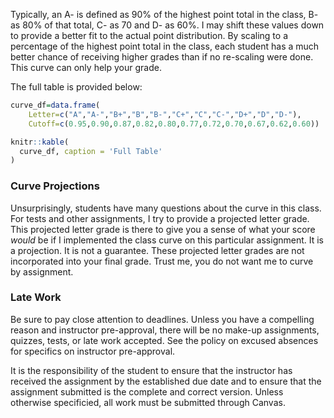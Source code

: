 
Typically, an A- is defined as 90% of the highest point total in the class, B- as 80% of that total, C- as 70 and D- as 60%. I may shift these values down to provide a better fit to the actual point distribution. By scaling to a percentage of the highest point total in the class, each student has a much better chance of receiving higher grades than if no re-scaling were done. This curve can only help your grade. 

The full table is provided below:
```r

curve_df=data.frame(
	Letter=c("A","A-","B+","B","B-","C+","C","C-","D+","D","D-"),
	Cutoff=c(0.95,0.90,0.87,0.82,0.80,0.77,0.72,0.70,0.67,0.62,0.60))

knitr::kable(
  curve_df, caption = 'Full Table'
)
```

### Curve Projections

Unsurprisingly, students have many questions about the curve in this class. For tests and other assignments, I try to provide a projected letter grade. This projected letter grade is there to give you a sense of what your score *would* be if I implemented the class curve on this particular assignment. It is a projection. It is not a guarantee. These projected letter grades are not incorporated into your final grade. Trust me, you do not want me to curve by assignment.


### Late Work
Be sure to pay close attention to deadlines. Unless you have a compelling reason and instructor pre-approval, there will be no make-up assignments, quizzes, tests, or late work accepted. See the policy on excused absences for specifics on instructor pre-approval. 

It is the responsibility of the student to ensure that the instructor has received the assignment by the established due date and to ensure that the assignment submitted is the complete and correct version. Unless otherwise specificied, all work must be submitted through Canvas.

